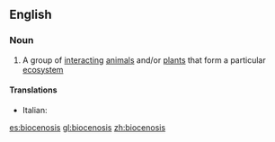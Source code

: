 ==English==

===Noun===
{{en-noun|biocenoses}}

# {{biology}} A group of [[interacting]] [[animal]]s and/or [[plant]]s that form a particular [[ecosystem]]

====Translations====
{{trans-top|biocenosis}}
* Italian: {{t+|it|biocenosi|f}}
{{trans-mid}}
{{trans-bottom}}

[[es:biocenosis]]
[[gl:biocenosis]]
[[zh:biocenosis]]